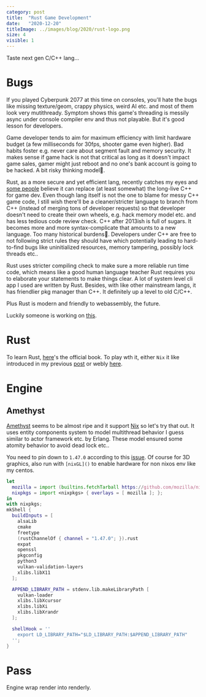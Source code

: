 ```yaml
---
category: post
title:  "Rust Game Development"
date:   "2020-12-20"
titleImage: ../images/blog/2020/rust-logo.png
size: 4
visible: 1
---
```


Taste next gen C/C++ lang...

# Bugs
If you played Cyberpunk 2077 at this time on consoles, you'll hate the bugs like missing texture/geom, crappy physics, weird AI etc. and most of them look very mutithready. Symptom shows this game's threading is messily async under console compiler env and thus not playable. But it's good lesson for developers.

Game developer tends to aim for maximum efficiency with limit hardware budget (a few milliseconds for 30fps, shooter game even higher). Bad habits foster e.g. never care about segment fault and memory security. It makes sense if game hack is not that critical as long as it doesn't impact game sales, gamer might just reboot and no one's bank account is going to be hacked. A bit risky thinking model🤔.

Rust, as a more secure and yet efficient lang, recently catches my eyes and [some people](https://hub.packtpub.com/rust-as-a-game-programming-language-is-it-any-good/) believe it can replace (at least somewhat) the long-live C++ for game dev. Even though lang itself is not the one to blame for messy C++ game code, I still wish there'll be a cleaner/stricter language to branch from C++ (instead of merging tons of developer requests) so that developer doesn't need to create their own wheels, e.g. hack memory model etc. and has less tedious code review check. C++ after 2013ish is full of sugars. It becomes more and more syntax-complicate that amounts to a new language. Too many historical burdens🙁. Developers under C++ are free to not following strict rules they should have which potentially leading to hard-to-find bugs like uninitialized resources, memory tampering, possibly lock threads etc..

Rust uses stricter compiling check to make sure a more reliable run time code, which means like a good human language teacher Rust requires you to elaborate your statements to make things clear. A lot of system level cli app I used are written by Rust. Besides, with like other mainstream langs, it has friendlier pkg manager than C++. It definitely up a level to old C/C++.

Plus Rust is modern and friendly to webassembly, the future.

Luckily someone is working on [this]().

# Rust
To learn Rust, [here](https://doc.rust-lang.org/book/)'s the official book. To play wth it, either `Nix` it like introduced in my previous [post](./2020-12-10-nix-power-2) or webly [here](https://play.rust-lang.org/).

# Engine

## Amethyst
[Amethyst](https://www.amethyst.rs/) seems to be almost ripe and it support [Nix](./2020-10-24-nix-power) so let's try that out. It uses entity components system to model multithread behavior I guess similar to actor framework etc. by Erlang. These model ensured some atomity behavior to avoid dead lock etc.. 

You need to pin down to `1.47.0` according to this [issue](https://github.com/amethyst/amethyst/issues/2524). Of course for 3D graphics, also run with `[nixGL]()` to enable hardware for non nixos env like my centos.

```nix
let
  mozilla = import (builtins.fetchTarball https://github.com/mozilla/nixpkgs-mozilla/archive/master.tar.gz);
  nixpkgs = import <nixpkgs> { overlays = [ mozilla ]; };
in
with nixpkgs;
mkShell {
  buildInputs = [
    alsaLib
    cmake
    freetype
    (rustChannelOf { channel = "1.47.0"; }).rust
    expat
    openssl
    pkgconfig
    python3
    vulkan-validation-layers
    xlibs.libX11
  ];

  APPEND_LIBRARY_PATH = stdenv.lib.makeLibraryPath [
    vulkan-loader
    xlibs.libXcursor
    xlibs.libXi
    xlibs.libXrandr
  ];

  shellHook = ''
    export LD_LIBRARY_PATH="$LD_LIBRARY_PATH:$APPEND_LIBRARY_PATH"
  '';
}
```

# Pass
Engine wrap render into renderly.
